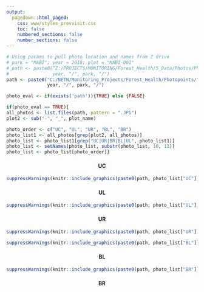 ```yaml
---
output: 
  pagedown::html_paged:
    css: www/styles_prevvisit.css
    toc: false
    numbered_sections: false
    number_sections: false
---
```

```r
# Using params to pull photo location and names from Z drive
# park = "MABI"; year = 2018; plot = "MABI-001"
# path <- paste0("Z:/PROJECTS/MONITORING/Forest_Health/5_Data/Photos/Photopoints/", 
#                year, "/", park, "/")
path <- paste0("C:/NETN/Monitoring_Projects/Forest_Health/Photopoints/", 
               year, "/", park, "/")

photo_eval <- if(exists('path')){TRUE} else {FALSE}

if(photo_eval == TRUE){
all_photos <- list.files(path, pattern = ".JPG")
plot2 <- sub("-", "_", plot_name)

photo_order <- c("UC", "UL", "UR", "BL", "BR")
photo_list1 <- all_photos[grep(plot2, all_photos)]
photo_list <- photo_list1[grep("UC|UR|BR|BL|UL", photo_list1)]
photo_list <- setNames(photo_list, substr(photo_list, 10, 11))
photo_list <- photo_list[photo_order]}
```

<div class = "flexbox">
<div>
<h4 style='text-align:center'>UC</h4>
```r
suppressWarnings(knitr::include_graphics(paste0(path, photo_list["UC"])))
```
</div>
<div></div>
</div>
<div class = "flexbox">
<div>
<h4 style='text-align:center'>UL</h4>
```r
suppressWarnings(knitr::include_graphics(paste0(path, photo_list["UL"])))
```
</div>
<div>
<h4 style='text-align:center'>UR</h4>
```r
suppressWarnings(knitr::include_graphics(paste0(path, photo_list["UR"])))
```
</div>
</div>

<div class = "flexbox">
<div>
```r
suppressWarnings(knitr::include_graphics(paste0(path, photo_list["BL"])))
```
<h4 style='text-align:center'>BL</h4>
</div>
<div>
```r
suppressWarnings(knitr::include_graphics(paste0(path, photo_list["BR"])))
```
<h4 style='text-align:center'>BR</h4>
</div>
</div>